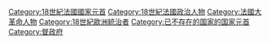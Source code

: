 [[Category:18世紀法國國家元首|Category:18世紀法國國家元首]]
[[Category:18世紀法國政治人物|Category:18世紀法國政治人物]]
[[Category:法國大革命人物|Category:法國大革命人物]]
[[Category:18世紀歐洲統治者|Category:18世紀歐洲統治者]]
[[Category:已不存在的国家的国家元首|Category:已不存在的国家的国家元首]]
[[Category:督政府|Category:督政府]]